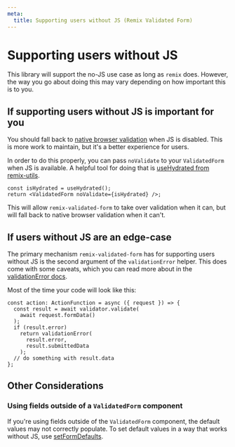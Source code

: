 ```yaml
---
meta:
  title: Supporting users without JS (Remix Validated Form)
---
```


# Supporting users without JS

This library will support the no-JS use case as long as `remix` does.
However, the way you go about doing this may vary depending on how important this is to you.

## If supporting users without JS is important for you

You should fall back to [native browser validation](https://developer.mozilla.org/en-US/docs/Learn/Forms/Form_validation)
when JS is disabled. This is more work to maintain, but it's a better experience for users.

In order to do this properly, you can pass `noValidate` to your `ValidatedForm` when JS is available.
A helpful tool for doing that is [useHydrated from remix-utils](https://github.com/sergiodxa/remix-utils#usehydrated).

```tsx
const isHydrated = useHydrated();
return <ValidatedForm noValidate={isHydrated} />;
```

This will allow `remix-validated-form` to take over validation when it can,
but will fall back to native browser validation when it can't.

## If users without JS are an edge-case

The primary mechanism `remix-validated-form` has for supporting users without JS is
the second argument of the `validationError` helper.
This does come with some caveats, which you can read more about in the [validationError docs](/validation-error).

Most of the time your code will look like this:

```tsx
const action: ActionFunction = async ({ request }) => {
  const result = await validator.validate(
    await request.formData()
  );
  if (result.error)
    return validationError(
      result.error,
      result.submittedData
    );
  // do something with result.data
};
```

## Other Considerations

### Using fields outside of a `ValidatedForm` component

If you're using fields outside of the `ValidatedForm` component,
the default values may not correctly populate.
To set default values in a way that works without JS, use [setFormDefaults](/reference/set-form-defaults).
